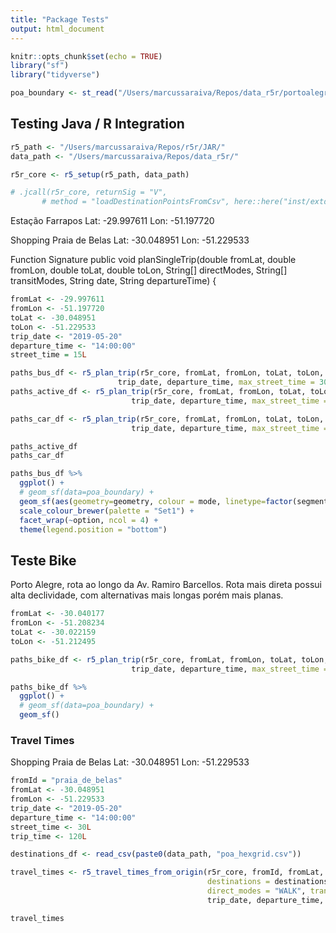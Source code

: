 ```yaml
---
title: "Package Tests"
output: html_document
---
```


```r
knitr::opts_chunk$set(echo = TRUE)
library("sf")
library("tidyverse")
```

```r
poa_boundary <- st_read("/Users/marcussaraiva/Repos/data_r5r/portoalegre_boundary.geojson")
```

## Testing Java / R Integration

```r
r5_path <- "/Users/marcussaraiva/Repos/r5r/JAR/"
data_path <- "/Users/marcussaraiva/Repos/data_r5r/"

r5r_core <- r5_setup(r5_path, data_path)
```


```r
# .jcall(r5r_core, returnSig = "V", 
       # method = "loadDestinationPointsFromCsv", here::here("inst/extdata/", "poa_hexgrid.csv"))
```

Estação Farrapos
Lat: -29.997611
Lon: -51.197720

Shopping Praia de Belas
Lat: -30.048951
Lon: -51.229533

Function Signature
public void planSingleTrip(double fromLat, double fromLon, double toLat, double toLon,
                               String[] directModes, String[] transitModes, String date, String departureTime) {
                               
```r
fromLat <- -29.997611
fromLon <- -51.197720
toLat <- -30.048951
toLon <- -51.229533
trip_date <- "2019-05-20"
departure_time <- "14:00:00"
street_time = 15L

paths_bus_df <- r5_plan_trip(r5r_core, fromLat, fromLon, toLat, toLon, "WALK", "BUS", 
                        trip_date, departure_time, max_street_time = 30L)
paths_active_df <- r5_plan_trip(r5r_core, fromLat, fromLon, toLat, toLon, c("WALK", "BICYCLE"), "", 
                           trip_date, departure_time, max_street_time = 45L)

paths_car_df <- r5_plan_trip(r5r_core, fromLat, fromLon, toLat, toLon, c("CAR"), "", 
                           trip_date, departure_time, max_street_time = 45L)
```

```r
paths_active_df
paths_car_df
```

```r
paths_bus_df %>%
  ggplot() +
  # geom_sf(data=poa_boundary) +
  geom_sf(aes(geometry=geometry, colour = mode, linetype=factor(segment))) +
  scale_colour_brewer(palette = "Set1") +
  facet_wrap(~option, ncol = 4) +
  theme(legend.position = "bottom")
```

## Teste Bike

Porto Alegre, rota ao longo da Av. Ramiro Barcellos.
Rota mais direta possui alta declividade, com alternativas mais longas porém mais planas.

```r
fromLat <- -30.040177
fromLon <- -51.208234
toLat <- -30.022159
toLon <- -51.212495

paths_bike_df <- r5_plan_trip(r5r_core, fromLat, fromLon, toLat, toLon, c("BICYCLE"), "", 
                           trip_date, departure_time, max_street_time = 45L)
```


```r
paths_bike_df %>%
  ggplot() + 
  # geom_sf(data=poa_boundary) + 
  geom_sf()
```

### Travel Times

Shopping Praia de Belas
Lat: -30.048951
Lon: -51.229533


```r
fromId = "praia_de_belas"
fromLat <- -30.048951
fromLon <- -51.229533
trip_date <- "2019-05-20"
departure_time <- "14:00:00"
street_time <- 30L
trip_time <- 120L

destinations_df <- read_csv(paste0(data_path, "poa_hexgrid.csv"))

travel_times <- r5_travel_times_from_origin(r5r_core, fromId, fromLat, fromLon, 
                                            destinations = destinations_df, 
                                            direct_modes = "WALK", transit_modes = "BUS", 
                                            trip_date, departure_time, street_time, trip_time)
```

```r
travel_times
```

